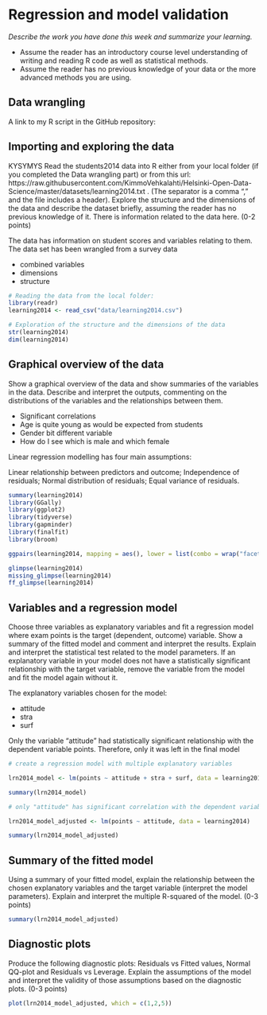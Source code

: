 # Regression and model validation

*Describe the work you have done this week and summarize your learning.*

- Assume the reader has an introductory course level understanding of writing and reading R code as well as statistical methods.
- Assume the reader has no previous knowledge of your data or the more advanced methods you are using.

## Data wrangling

A link to my R script in the GitHub repository:


## Importing and exploring the data

KYSYMYS Read the students2014 data into R either from your local folder (if you completed the Data wrangling part) or from this url: https://raw.githubusercontent.com/KimmoVehkalahti/Helsinki-Open-Data-Science/master/datasets/learning2014.txt . (The separator is a comma "," and the file includes a header). Explore the structure and the dimensions of the data and describe the dataset briefly, assuming the reader has no previous knowledge of it. There is information related to the data here. (0-2 points)

The data has information on student scores and variables relating to them. The data set has been wrangled from a survey data

* combined variables
* dimensions
* structure

```r
# Reading the data from the local folder:
library(readr)
learning2014 <- read_csv("data/learning2014.csv")

# Exploration of the structure and the dimensions of the data
str(learning2014)
dim(learning2014)
```
## Graphical overview of the data

Show a graphical overview of the data and show summaries of the variables in the data. Describe and interpret the outputs, commenting on the distributions of the variables and the relationships between them.

* Significant correlations
* Age is quite young as would be expected from students
* Gender bit different variable 
+ How do I see which is male and which female

Linear regression modelling has four main assumptions:

Linear relationship between predictors and outcome;
Independence of residuals;
Normal distribution of residuals;
Equal variance of residuals.


```r
summary(learning2014)
library(GGally)
library(ggplot2)
library(tidyverse)
library(gapminder)
library(finalfit)
library(broom)

ggpairs(learning2014, mapping = aes(), lower = list(combo = wrap("facethist", bins = 20)))

glimpse(learning2014)
missing_glimpse(learning2014)
ff_glimpse(learning2014)
```

## Variables and a regression model

Choose three variables as explanatory variables and fit a regression model where exam points is the target (dependent, outcome) variable. Show a summary of the fitted model and comment and interpret the results. Explain and interpret the statistical test related to the model parameters. If an explanatory variable in your model does not have a statistically significant relationship with the target variable, remove the variable from the model and fit the model again without it.

The explanatory variables chosen for the model:

* attitude
* stra
* surf

Only the variable "attitude" had statistically significant relationship with the dependent variable points. Therefore, only it was left in the final model

```r
# create a regression model with multiple explanatory variables

lrn2014_model <- lm(points ~ attitude + stra + surf, data = learning2014)

summary(lrn2014_model)

# only "attitude" has significant correlation with the dependent variable "points"

lrn2014_model_adjusted <- lm(points ~ attitude, data = learning2014)

summary(lrn2014_model_adjusted)

```



## Summary of the fitted model

Using a summary of your fitted model, explain the relationship between the chosen explanatory variables and the target variable (interpret the model parameters). Explain and interpret the multiple R-squared of the model. (0-3 points)

```r
summary(lrn2014_model_adjusted)
```


## Diagnostic plots

Produce the following diagnostic plots: Residuals vs Fitted values, Normal QQ-plot and Residuals vs Leverage. Explain the assumptions of the model and interpret the validity of those assumptions based on the diagnostic plots. (0-3 points)

```r

plot(lrn2014_model_adjusted, which = c(1,2,5))

```